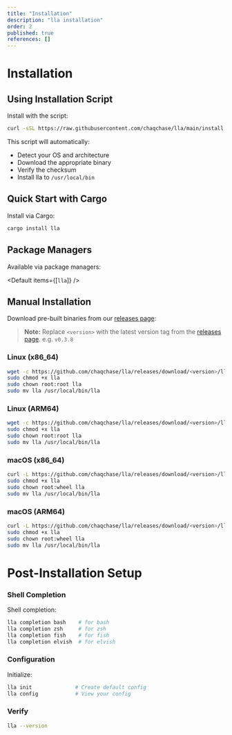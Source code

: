 ```yaml
---
title: "Installation"
description: "lla installation"
order: 2
published: true
references: []
---
```

# Installation

## Using Installation Script

Install with the script:

```bash
curl -sSL https://raw.githubusercontent.com/chaqchase/lla/main/install.sh | bash
```

This script will automatically:

- Detect your OS and architecture
- Download the appropriate binary
- Verify the checksum
- Install lla to `/usr/local/bin`

## Quick Start with Cargo

Install via Cargo:

```bash
cargo install lla
```

## Package Managers

Available via package managers:

<Default items={[`lla`]} />

## Manual Installation

Download pre-built binaries from our [releases page](https://github.com/chaqchase/lla/releases):

> **Note:** Replace `<version>` with the latest version tag from the [releases page](https://github.com/chaqchase/lla/releases). e.g. `v0.3.8`

### Linux (x86_64)
```bash
wget -c https://github.com/chaqchase/lla/releases/download/<version>/lla-linux-amd64 -O lla
sudo chmod +x lla
sudo chown root:root lla
sudo mv lla /usr/local/bin/lla
```

### Linux (ARM64)
```bash
wget -c https://github.com/chaqchase/lla/releases/download/<version>/lla-linux-arm64 -O lla
sudo chmod +x lla
sudo chown root:root lla
sudo mv lla /usr/local/bin/lla
```

### macOS (x86_64)
```bash
curl -L https://github.com/chaqchase/lla/releases/download/<version>/lla-darwin-amd64 -o lla
sudo chmod +x lla
sudo chown root:wheel lla
sudo mv lla /usr/local/bin/lla
```

### macOS (ARM64)
```bash
curl -L https://github.com/chaqchase/lla/releases/download/<version>/lla-darwin-arm64 -o lla
sudo chmod +x lla
sudo chown root:wheel lla
sudo mv lla /usr/local/bin/lla
```

# Post-Installation Setup

### Shell Completion
Shell completion:
```bash
lla completion bash    # for bash
lla completion zsh     # for zsh
lla completion fish    # for fish
lla completion elvish  # for elvish
```

### Configuration
Initialize:
```bash
lla init              # Create default config
lla config            # View your config
```

### Verify
```bash
lla --version
```